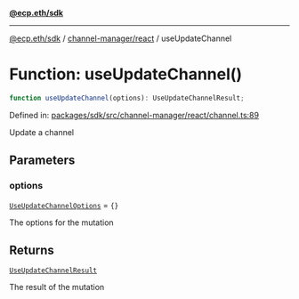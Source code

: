 [**@ecp.eth/sdk**](../../../index.mdx)

***

[@ecp.eth/sdk](/sdk-reference/index.mdx) / [channel-manager/react](/sdk-reference/channel-manager/react/index.mdx) / useUpdateChannel

# Function: useUpdateChannel()

```ts
function useUpdateChannel(options): UseUpdateChannelResult;
```

Defined in: [packages/sdk/src/channel-manager/react/channel.ts:89](https://github.com/ecp-eth/comments-monorepo/blob/main/packages/sdk/src/channel-manager/react/channel.ts#L89)

Update a channel

## Parameters

### options

[`UseUpdateChannelOptions`](/sdk-reference/channel-manager/react/type-aliases/UseUpdateChannelOptions.mdx) = `{}`

The options for the mutation

## Returns

[`UseUpdateChannelResult`](/sdk-reference/channel-manager/react/type-aliases/UseUpdateChannelResult.mdx)

The result of the mutation

